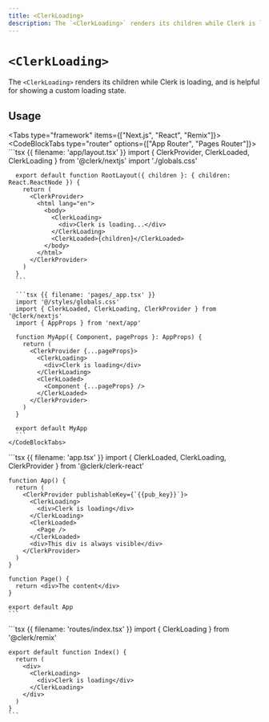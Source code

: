 ```yaml
---
title: <ClerkLoading>
description: The `<ClerkLoading>` renders its children while Clerk is loading, and is helpful for showing a custom loading state.
---
```


# `<ClerkLoading>`

The `<ClerkLoading>` renders its children while Clerk is loading, and is helpful for showing a custom loading state.

## Usage

<Tabs type="framework" items={["Next.js", "React", "Remix"]}>
  <Tab>
    <CodeBlockTabs type="router" options={["App Router", "Pages Router"]}>
      ```tsx {{ filename: 'app/layout.tsx' }}
      import { ClerkProvider, ClerkLoaded, ClerkLoading } from '@clerk/nextjs'
      import './globals.css'

      export default function RootLayout({ children }: { children: React.ReactNode }) {
        return (
          <ClerkProvider>
            <html lang="en">
              <body>
                <ClerkLoading>
                  <div>Clerk is loading...</div>
                </ClerkLoading>
                <ClerkLoaded>{children}</ClerkLoaded>
              </body>
            </html>
          </ClerkProvider>
        )
      }
      ```

      ```tsx {{ filename: 'pages/_app.tsx' }}
      import '@/styles/globals.css'
      import { ClerkLoaded, ClerkLoading, ClerkProvider } from '@clerk/nextjs'
      import { AppProps } from 'next/app'

      function MyApp({ Component, pageProps }: AppProps) {
        return (
          <ClerkProvider {...pageProps}>
            <ClerkLoading>
              <div>Clerk is loading</div>
            </ClerkLoading>
            <ClerkLoaded>
              <Component {...pageProps} />
            </ClerkLoaded>
          </ClerkProvider>
        )
      }

      export default MyApp
      ```
    </CodeBlockTabs>
  </Tab>

  <Tab>
    ```tsx {{ filename: 'app.tsx' }}
    import { ClerkLoaded, ClerkLoading, ClerkProvider } from '@clerk/clerk-react'

    function App() {
      return (
        <ClerkProvider publishableKey={`{{pub_key}}`}>
          <ClerkLoading>
            <div>Clerk is loading</div>
          </ClerkLoading>
          <ClerkLoaded>
            <Page />
          </ClerkLoaded>
          <div>This div is always visible</div>
        </ClerkProvider>
      )
    }

    function Page() {
      return <div>The content</div>
    }

    export default App
    ```
  </Tab>

  <Tab>
    ```tsx {{ filename: 'routes/index.tsx' }}
    import { ClerkLoading } from '@clerk/remix'

    export default function Index() {
      return (
        <div>
          <ClerkLoading>
            <div>Clerk is loading</div>
          </ClerkLoading>
        </div>
      )
    }
    ```
  </Tab>
</Tabs>
